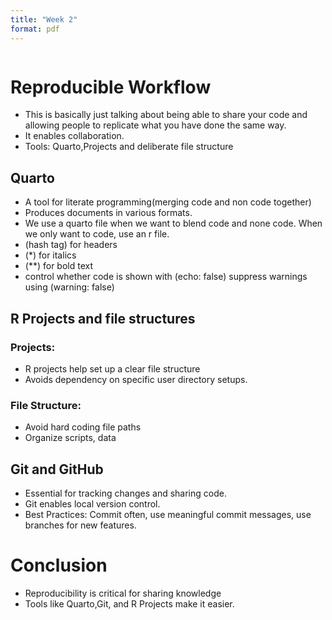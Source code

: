 ```yaml
---
title: "Week 2"
format: pdf
---
```


```r

```

# Reproducible Workflow

-   This is basically just talking about being able to share your code and allowing people to replicate what you have done the same way.
-   It enables collaboration.
-   Tools: Quarto,Projects and deliberate file structure

## Quarto

-   A tool for literate programming(merging code and non code together)
-   Produces documents in various formats.
-   We use a quarto file when we want to blend code and none code. When we only want to code, use an r file.
-   (hash tag) for headers
-   (\*) for italics
-   (\*\*) for bold text
-   control whether code is shown with (echo: false) suppress warnings using (warning: false)

## R Projects and file structures

### Projects:

-   R projects help set up a clear file structure
-   Avoids dependency on specific user directory setups.

### File Structure:

-   Avoid hard coding file paths
-   Organize scripts, data

## Git and GitHub

-   Essential for tracking changes and sharing code.
-   Git enables local version control.
- Best Practices: Commit often, use meaningful commit messages, use branches for new features. 

# Conclusion 

- Reproducibility is critical for sharing knowledge 
- Tools like Quarto,Git, and R Projects make it easier. 